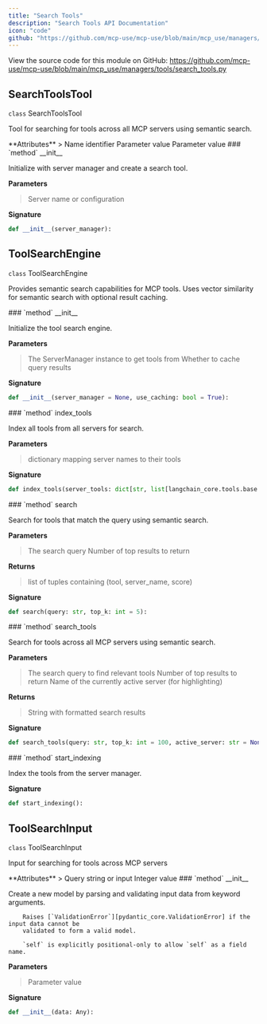 ```yaml
---
title: "Search Tools"
description: "Search Tools API Documentation"
icon: "code"
github: "https://github.com/mcp-use/mcp-use/blob/main/mcp_use/managers/tools/search_tools.py"
---
```



<Callout type="info" title="Source Code">
View the source code for this module on GitHub: <a href='https://github.com/mcp-use/mcp-use/blob/main/mcp_use/managers/tools/search_tools.py' target='_blank' rel='noopener noreferrer'>https://github.com/mcp-use/mcp-use/blob/main/mcp_use/managers/tools/search_tools.py</a>
</Callout>

## SearchToolsTool

<div>
<RandomGradientBackground className="rounded-lg p-4 w-full h-full rounded-full">
<div className="text-black">
<div className="text-black font-bold text-xl mb-2 mt-8"><code className="!text-black">class</code> SearchToolsTool</div>

Tool for searching for tools across all MCP servers using semantic search.

</div>
</RandomGradientBackground>
<Card type="info">
**Attributes**
>
<ParamField body="name" type="ClassVar" required="True" >   Name identifier </ParamField>
<ParamField body="description" type="ClassVar" required="True" >   Parameter value </ParamField>
<ParamField body="args_schema" type="ClassVar" required="True" >   Parameter value </ParamField>

</Card>

<Card type="info">
### `method` __init__

Initialize with server manager and create a search tool.

**Parameters**
><ParamField body="server_manager" required="True" >   Server name or configuration </ParamField>

**Signature**
```python wrap
def __init__(server_manager):
```

</Card>
</div>

## ToolSearchEngine

<div>
<RandomGradientBackground className="rounded-lg p-4 w-full h-full rounded-full">
<div className="text-black">
<div className="text-black font-bold text-xl mb-2 mt-8"><code className="!text-black">class</code> ToolSearchEngine</div>

Provides semantic search capabilities for MCP tools.
    Uses vector similarity for semantic search with optional result caching.

</div>
</RandomGradientBackground>
<Card type="info">
### `method` __init__

Initialize the tool search engine.


**Parameters**
><ParamField body="server_manager" default="None" >   The ServerManager instance to get tools from </ParamField>
><ParamField body="use_caching" type="bool" default="True" >   Whether to cache query results </ParamField>

**Signature**
```python wrap
def __init__(server_manager = None, use_caching: bool = True):
```

</Card>
<Card type="info">
### `method` index_tools

Index all tools from all servers for search.



**Parameters**
><ParamField body="server_tools" type="dict[str, list[langchain_core.tools.base.BaseTool]]" required="True" >   dictionary mapping server names to their tools </ParamField>

**Signature**
```python wrap
def index_tools(server_tools: dict[str, list[langchain_core.tools.base.BaseTool]]):
```

</Card>

<Card type="info">
### `method` search

Search for tools that match the query using semantic search.



**Parameters**
><ParamField body="query" type="str" required="True" >   The search query </ParamField>
><ParamField body="top_k" type="int" default="5" >   Number of top results to return </ParamField>

**Returns**
><ResponseField name="returns" type="list[tuple[langchain_core.tools.base.BaseTool, str, float]]" >list of tuples containing (tool, server_name, score)</ResponseField>

**Signature**
```python wrap
def search(query: str, top_k: int = 5):
```

</Card>

<Card type="info">
### `method` search_tools

Search for tools across all MCP servers using semantic search.



**Parameters**
><ParamField body="query" type="str" required="True" >   The search query to find relevant tools </ParamField>
><ParamField body="top_k" type="int" default="100" >   Number of top results to return </ParamField>
><ParamField body="active_server" type="str" default="None" >   Name of the currently active server (for highlighting) </ParamField>

**Returns**
><ResponseField name="returns" type="str" >String with formatted search results</ResponseField>

**Signature**
```python wrap
def search_tools(query: str, top_k: int = 100, active_server: str = None):
```

</Card>

<Card type="info">
### `method` start_indexing

Index the tools from the server manager.


**Signature**
```python wrap
def start_indexing():
```

</Card>

</div>

## ToolSearchInput

<div>
<RandomGradientBackground className="rounded-lg p-4 w-full h-full rounded-full">
<div className="text-black">
<div className="text-black font-bold text-xl mb-2 mt-8"><code className="!text-black">class</code> ToolSearchInput</div>

Input for searching for tools across MCP servers

</div>
</RandomGradientBackground>
<Card type="info">
**Attributes**
>
<ParamField body="query" type="str" required="True" >   Query string or input </ParamField>
<ParamField body="top_k" type="int" required="True" >   Integer value </ParamField>

</Card>

<Card type="info">
### `method` __init__

Create a new model by parsing and validating input data from keyword arguments.

        Raises [`ValidationError`][pydantic_core.ValidationError] if the input data cannot be
        validated to form a valid model.

        `self` is explicitly positional-only to allow `self` as a field name.

**Parameters**
><ParamField body="data" type="Any" required="True" >   Parameter value </ParamField>

**Signature**
```python wrap
def __init__(data: Any):
```

</Card>
</div>

